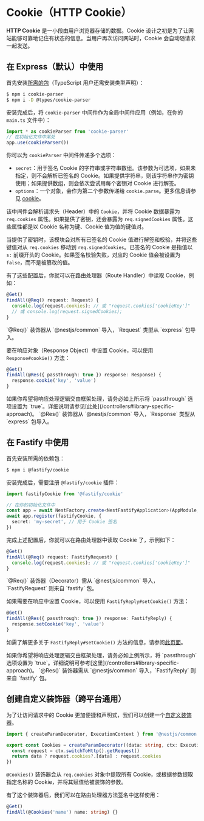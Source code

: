 # Cookie（HTTP Cookie）

**HTTP Cookie** 是一小段由用户浏览器存储的数据。Cookie 设计之初是为了让网站能够可靠地记住有状态的信息。当用户再次访问网站时，Cookie 会自动随请求一起发送。

## 在 Express（默认）中使用

首先安装[所需的包](https://github.com/expressjs/cookie-parser)（TypeScript 用户还需安装类型声明）：

```bash
$ npm i cookie-parser
$ npm i -D @types/cookie-parser
```

安装完成后，将 `cookie-parser` 中间件作为全局中间件应用（例如，在你的 `main.ts` 文件中）：

```ts
import * as cookieParser from 'cookie-parser'
// 在初始化文件中某处
app.use(cookieParser())
```

你可以为 `cookieParser` 中间件传递多个选项：

- `secret`：用于签名 Cookie 的字符串或字符串数组。该参数为可选项，如果未指定，则不会解析已签名的 Cookie。如果提供字符串，则该字符串作为密钥使用；如果提供数组，则会依次尝试用每个密钥对 Cookie 进行解签。
- `options`：一个对象，会作为第二个参数传递给 `cookie.parse`。更多信息请参见 [cookie](https://www.npmjs.org/package/cookie)。

该中间件会解析请求头（Header）中的 `Cookie`，并将 Cookie 数据暴露为 `req.cookies` 属性。如果提供了密钥，还会暴露为 `req.signedCookies` 属性。这些属性都是以 Cookie 名称为键、Cookie 值为值的键值对。

当提供了密钥时，该模块会对所有已签名的 Cookie 值进行解签和校验，并将这些键值对从 `req.cookies` 移动到 `req.signedCookies`。已签名的 Cookie 是指值以 `s:` 前缀开头的 Cookie。如果签名校验失败，对应的 Cookie 值会被设置为 `false`，而不是被篡改的值。

有了这些配置后，你就可以在路由处理器（Route Handler）中读取 Cookie，例如：

```ts
@Get()
findAll(@Req() request: Request) {
  console.log(request.cookies); // 或 "request.cookies['cookieKey']"
  // 或 console.log(request.signedCookies);
}
```

<CalloutInfo>
  `@Req()` 装饰器从 `@nestjs/common` 导入，`Request` 类型从 `express` 包导入。
</CalloutInfo>

要在响应对象（Response Object）中设置 Cookie，可以使用 `Response#cookie()` 方法：

```ts
@Get()
findAll(@Res({ passthrough: true }) response: Response) {
  response.cookie('key', 'value')
}
```

<CalloutInfo type="warning">
  如果你希望将响应处理逻辑交由框架处理，请务必如上所示将 `passthrough` 选项设置为
  `true`。详细说明请参见[此处](/controllers#library-specific-approach)。
</CalloutInfo>

<CalloutInfo>
  `@Res()` 装饰器从 `@nestjs/common` 导入，`Response` 类型从 `express` 包导入。
</CalloutInfo>

## 在 Fastify 中使用

首先安装所需的依赖包：

```bash
$ npm i @fastify/cookie
```

安装完成后，需要注册 `@fastify/cookie` 插件：

```ts
import fastifyCookie from '@fastify/cookie'

// 在你的初始化文件中
const app = await NestFactory.create<NestFastifyApplication>(AppModule, new FastifyAdapter())
await app.register(fastifyCookie, {
  secret: 'my-secret', // 用于 Cookie 签名
})
```

完成上述配置后，你就可以在路由处理器中读取 Cookie 了，示例如下：

```ts
@Get()
findAll(@Req() request: FastifyRequest) {
  console.log(request.cookies); // 或 "request.cookies['cookieKey']"
}
```

<CalloutInfo>
  `@Req()` 装饰器（Decorator）需从 `@nestjs/common` 导入，`FastifyRequest` 则来自 `fastify` 包。
</CalloutInfo>

如果需要在响应中设置 Cookie，可以使用 `FastifyReply#setCookie()` 方法：

```ts
@Get()
findAll(@Res({ passthrough: true }) response: FastifyReply) {
  response.setCookie('key', 'value')
}
```

如需了解更多关于 `FastifyReply#setCookie()` 方法的信息，请参阅[此页面](https://github.com/fastify/fastify-cookie#sending)。

<CalloutInfo type="warning">
  如果你希望将响应处理逻辑交由框架处理，请务必如上例所示，将 `passthrough` 选项设置为
  `true`。详细说明可参考[这里](/controllers#library-specific-approach)。
</CalloutInfo>

<CalloutInfo>
  `@Res()` 装饰器需从 `@nestjs/common` 导入，`FastifyReply` 则来自 `fastify` 包。
</CalloutInfo>

## 创建自定义装饰器（跨平台通用）

为了让访问请求中的 Cookie 更加便捷和声明式，我们可以创建一个[自定义装饰器](/custom-decorators)。

```ts
import { createParamDecorator, ExecutionContext } from '@nestjs/common'

export const Cookies = createParamDecorator((data: string, ctx: ExecutionContext) => {
  const request = ctx.switchToHttp().getRequest()
  return data ? request.cookies?.[data] : request.cookies
})
```

`@Cookies()` 装饰器会从 `req.cookies` 对象中提取所有 Cookie，或根据参数提取指定名称的 Cookie，并将其赋值给被装饰的参数。

有了这个装饰器后，我们可以在路由处理器方法签名中这样使用：

```ts
@Get()
findAll(@Cookies('name') name: string) {}
```
